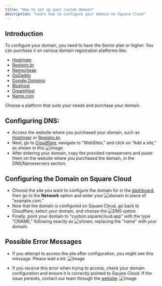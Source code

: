 ```yaml
---
title: "How to set up your custom domain"
description: "Learn how to configure your domain on Square Cloud"
---
```


## Introduction

To configure your domain, you need to have the Senior plan or higher. You can purchase it on various domain registration platforms like:

- [Hostinger](https://www.hostinger.com.br/)
- [Registro.br](https://registro.br/)
- [Namecheap](https://www.namecheap.com/)
- [GoDaddy](https://www.godaddy.com/)
- [Google Domains](https://domains.google/)
- [Bluehost](https://www.bluehost.com/)
- [DreamHost](https://www.dreamhost.com/)
- [Name.com](https://www.name.com/)

Choose a platform that suits your needs and purchase your domain.

## Configuring DNS:

- Access the website where you purchased your domain, such as [Hostinger](https://www.hostinger.com.br/) or [Registro.br](https://registro.br/).
- Next, go to [Cloudflare](https://cloudflare.com/), navigate to "WebSites," and click on "Add a site," as shown in this ![image](https://i.imgur.com/AwL5pTi.png).
- After entering your domain, copy the provided nameservers and paste them on the website where you purchased the domain, in the DNS/Nameservers section.

## Configuring the Domain on Square Cloud

- Choose the site you want to configure the domain for in the [dashboard](https://squarecloud.app/dashboard), then go to the **Network** option and enter your ![domain](https://i.imgur.com/XqbKn7v.png) in place of "example.com."
- Now that the domain is configured on Square Cloud, go back to Cloudflare, select your domain, and choose the ![DNS](https://i.imgur.com/CTu7oFB.png) option.
- Finally, point your domain to "custom.squarecloud.app" with the type "CNAME," following exactly as ![shown](https://i.imgur.com/yc9Nyty.png), replacing the "name" with your domain.

## Possible Error Messages

- If you attempt to access the site after configuration, you might see this message. Please wait a bit:
  ![Image](https://i.imgur.com/1wm3PNo.png)

- If you receive this error when trying to access, check your domain configuration and ensure it is correctly pointed to Square Cloud. If the issue persists, contact our team through the [website](https://squarecloud.app/):
  ![Image](https://i.imgur.com/bzYlD6J.png)
